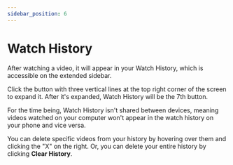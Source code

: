 ```yaml
---
sidebar_position: 6
---
```


# Watch History

After watching a video, it will appear in your Watch History, which is accessible on the extended sidebar.

Click the button with three vertical lines at the top right corner of the screen to expand it. After it's expanded, Watch History will be the 7th button.

For the time being, Watch History isn't shared between devices, meaning videos watched on your computer won't appear in the watch history on your phone and vice versa.

You can delete specific videos from your history by hovering over them and clicking the "X" on the right. Or, you can delete your entire history by clicking **Clear History**.

